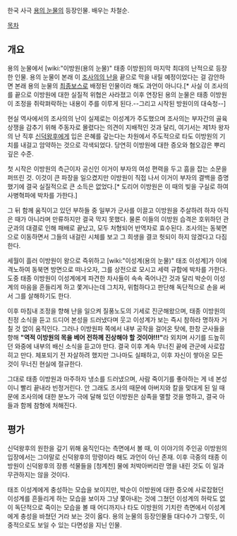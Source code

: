 한국 사극 [[용의 눈물]]의 등장인물. 배우는 차철순.

[[목차]]
== 개요 ==
용의 눈물에서 [wiki:"이방원(용의 눈물)" 태종 이방원]의 마지막 최대의 난적으로 등장한 인물. 용의 눈물이 본래 이 [[조사의의 난]]을 끝으로 막을 내릴 예정이었다는 걸 감안하면 본래 용의 눈물의 [[최종보스]]로 배정된 인물이라 해도 과언이 아니다.[* 사실 이 조사의를 끝으로 이방원에 대한 실질적 위협은 사라졌고 이후 연장된 용의 눈물은 태종 이방원이 조정을 쥐락펴락하는 내용이 주를 이루게 된다.--그리고 시작된 방원이의 대숙청--]

현실 역사에서의 조사의의 난이 실제로는 이성계가 주도했으며 조사의는 부자간의 골육상쟁을 감추기 위해 주동자로 몰렸다는 의견이 지배적인 것과 달리, 여기서는 제1차 왕자의 난 직후 [[신덕왕후]]에게 입은 은혜를 갚는다는 차원에서 주도적으로 타도 이방원의 기치를 내걸고 암약하는 것으로 각색되었다. 당연히 이방원에 대한 증오와 혐오감은 뿌리깊은 수준.

첫 시작은 이방원의 측근이자 공신인 이거이 부자의 여성 편력을 두고 흠을 잡는 소문을 퍼뜨린 것. 이것이 큰 파장을 일으켰지만 이방원이 직접 나서 이거이 부자의 결백을 증명했기에 결국 실질적으로 큰 소득은 없었다.[* 도리어 이방원은 이 때의 빚을 구실로 하여 사병혁파에 박차를 가한다.]

그 뒤 함께 움직이고 있던 부하들 중 일부가 군사를 이끌고 이방원을 주살하려 하자 아직은 때가 아니라며 만류하지만 결국 막지 못했다. 물론 이들의 이방원 습격은 호위하던 관군과의 대결로 인해 패배로 끝났고, 모두 처형되어 반역자로 효수된다. 조사의는 동북면으로 이동하면서 그들의 내걸린 시체를 보고 그 희생을 결코 헛되이 하지 않겠다고 다짐한다.

세월이 흘러 이방원이 왕으로 즉위하고 [wiki:"이성계(용의 눈물)" 태조 이성계]가 이에 격노하여 동북면 방면으로 떠나오자, 그를 상전으로 모시고 세력 규합에 박차를 가한다. 도중 태종 이방원이 이성계에게 파견한 차사들이 속속 죽어나간 것과 달리 박순이 이성계의 마음을 흔들리게 하고 쫓겨나는데 그치자, 위험하다고 판단해 독단적으로 손을 써서 그를 살해하기도 한다.

이후 마침내 조정을 향해 난을 일으켜 질풍노도의 기세로 진군해왔으며, 태종 이방원의 친정 소식을 듣고 드디어 본성을 드러냈다며 웃고 이성계가 보는 즉시 참하라 명하자 거칠 것 없이 움직인다. 그러나 이방원파 쪽에서 내부 공작을 걸어온 탓에, 한창 군사들을 향해 '''"역적 이방원의 목을 베어 전하께 진상해야 할 것이야!!!"'''라 외치며 사기를 드높히던 와중에 내부의 배신 소식을 듣고야 만다. 결국 이후 계속 무너진 끝에 관군에 사로잡히고 만다. 체포되기 전 자살하려 했지만 그나마도 실패하고, 이후 자신이 쌓아온 모든 것이 무너진 현실에 절규한다.

그대로 태종 이방원과 마주하자 냉소를 드러냈으며, 사람 죽이기를 좋아하는 게 네 본성이니 빨리 끝내라 빈정거린다. 안 그래도 조사의 때문에 아버지와 칼을 맞대게 된 일 때문에 조사의에 대한 분노가 극에 달해 있던 이방원은 삼족을 멸할 것을 명하고, 결국 아들과 함께 참형에 처해진다.

== 평가 ==
신덕왕후의 원한을 갚기 위해 움직인다는 측면에서 볼 때, 이 이야기의 주인공 이방원의 입장에서는 그야말로 신덕왕후의 망령이라 해도 과언이 아닌 존재. 이후 극중의 태종 이방원이 신덕왕후의 장릉 석물들을 [청계천] 물에 처박아버리란 명을 내린 것도 이 일과 무관하지는 않을 것이다.

태조 이성계에게 충성하는 모습을 보이지만, 박순이 이방원에 대한 증오에 사로잡혔던 이성계를 흔들리게 하는 모습을 보이자 그냥 쫓아내는 것에 그쳤던 이성계의 허락도 없이 독단적으로 죽이는 모습을 볼 때 어디까지나 타도 이방원의 기치란 측면에서 이성계에게 충성을 바쳤던 거라 보는 것이 옳다. 용의 눈물의 등장인물들 대다수가 그렇듯, 이중적으로도 보일 수 있는 다면성을 지닌 인물.
